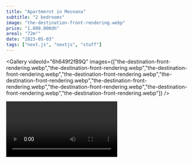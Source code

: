 ```yaml
---
title: "Apartmernt in Mesnana"
subtitle: "2 bedrooms"
image: "the-destination-front-rendering.webp"
price: "1.000.000dh"
areal: "72m²"
date: "2023-05-03"
tags: ["next.js", "nextjs", "stuff"]
---
```


<Gallery videoId="6h649f2fB9Q" images={["the-destination-front-rendering.webp","the-destination-front-rendering.webp","the-destination-front-rendering.webp","the-destination-front-rendering.webp","the-destination-front-rendering.webp","the-destination-front-rendering.webp","the-destination-front-rendering.webp","the-destination-front-rendering.webp","the-destination-front-rendering.webp"]} />

<Video id="6h649f2fB9Q" />

We recommend using **Static Generation** (with and without data) whenever possible because your page can be built once and served by CDN, which makes it much faster than having a server render the page on every request.

```ts
const sum = (num1: number, num2: number): number => {
  return num1 + num2;
};

console.log(sum(4, 8)); //12
```

You can use Static Generation for many types of pages, including:

- Marketing pages
- Blog posts
- E-commerce product listings
- Help and documentation

<CustomImage src="https://raw.githubusercontent.com/flemmingkrogolsen/blogposts/main/images/NextLevel1.png" alt="Warning: Next Level Ahead" />

You should ask yourself: "Can I pre-render this page **ahead** of a user's request?" If the answer is yes, then you should choose Static Generation.

On the other hand, Static Generation is **not** a good idea if you cannot pre-render a page ahead of a user's request. Maybe your page shows frequently updated data, and the page content changes on every request.

In that case, you can use **Server-Side Rendering**. It will be slower, but the pre-rendered page will always be up-to-date. Or you can skip pre-rendering and use client-side JavaScript to populate data.
